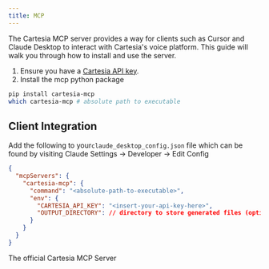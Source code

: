 ```yaml
---
title: MCP
---
```


The Cartesia MCP server provides a way for clients such as Cursor and Claude Desktop to interact with Cartesia's voice platform.
This guide will walk you through how to install and use the server.

1. Ensure you have a [Cartesia API key](https://play.cartesia.ai/keys).
2. Install the mcp python package

```sh
pip install cartesia-mcp
which cartesia-mcp # absolute path to executable
```

## Client Integration

Add the following to your`claude_desktop_config.json` file which can be found by visiting Claude Settings -> Developer -> Edit Config

```json
{
  "mcpServers": {
    "cartesia-mcp": {
      "command": "<absolute-path-to-executable>",
      "env": {
        "CARTESIA_API_KEY": "<insert-your-api-key-here>",
        "OUTPUT_DIRECTORY": // directory to store generated files (optional)
      }
    }
  }
}
```

<Card title="cartesia-mcp" icon="fa-brands fa-github" href="https://github.com/cartesia-ai/cartesia-mcp">
    The official Cartesia MCP Server
</Card>
